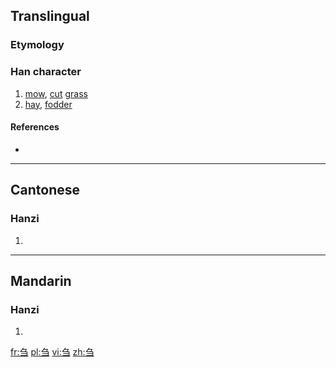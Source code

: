 {{also|芻}}
==Translingual==

===Etymology===
{{Han simp|芻}}

===Han character===
{{Han char|rn=18|rad=刀|as=03|sn=5|four=2717<sub>7</sub>|canj=弓尸一 (NSM)|ids=⿱[[⺈]][[彐]]}}

# [[mow]], [[cut]] [[grass]]
# [[hay]], [[fodder]]

====References====
* {{Han ref|kx=0137.021|hdz=10323.120|uh=520D|ud=21005}}

----

==Cantonese==

===Hanzi===
{{yue-hanzi|jyut=|y=cho1|tra=芻}}

# {{defn|lang=yue|sort=刀03}}

----

==Mandarin==

===Hanzi===
{{cmn-hanzi|tra=芻|pin=[[chú]] ([[chu2]])|wg=ch'u<sup>2</sup>}}

# {{defn|lang=cmn|sort=刀03}}

[[fr:刍]]
[[pl:刍]]
[[vi:刍]]
[[zh:刍]]